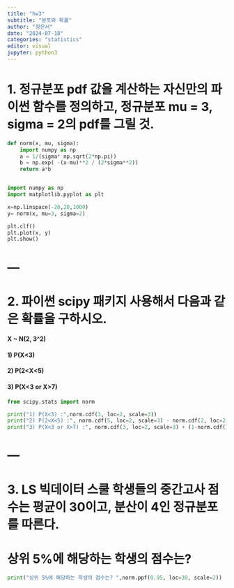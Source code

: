 ```yaml
---
title: "hw3"
subtitle: "분포와 확률"
author: "정은서"
date: "2024-07-18"
categories: "statistics"
editor: visual
jupyter: python3
---
```


# 1. 정규분포 pdf 값을 계산하는 자신만의 파이썬 함수를 정의하고, 정규분포 mu = 3, sigma = 2의 pdf를 그릴 것.

```python
def norm(x, mu, sigma):
    import numpy as np
    a = 1/(sigma* np.sqrt(2*np.pi))
    b = np.exp( -(x-mu)**2 / (2*sigma**2))
    return a*b


import numpy as np
import matplotlib.pyplot as plt

x=np.linspace(-20,20,1000)
y= norm(x, mu=3, sigma=2)

plt.clf()
plt.plot(x, y)
plt.show()
```

# ---

# 2. 파이썬 scipy 패키지 사용해서 다음과 같은 확률을 구하시오.

#### X \~ N(2, 3\^2)

#### 1) P(X\<3)

#### 2) P(2\<X\<5)

#### 3) P(X\<3 or X\>7)

```python
from scipy.stats import norm

print("1) P(X<3) :",norm.cdf(3, loc=2, scale=3))
print("2) P(2<X<5) :", norm.cdf(5, loc=2, scale=3) - norm.cdf(2, loc=2, scale=3))
print("3) P(X<3 or X>7) :", norm.cdf(3, loc=2, scale=3) + (1-norm.cdf(7,loc=2,scale=3)))
```

# ---

# 3. LS 빅데이터 스쿨 학생들의 중간고사 점수는 평균이 30이고, 분산이 4인 정규분포를 따른다.

# 상위 5%에 해당하는 학생의 점수는?

```python
print("상위 5%에 해당하는 학생의 점수는? ",norm.ppf(0.95, loc=30, scale=2))
```
